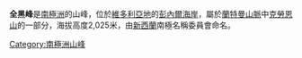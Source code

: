 {{coord|71|48||S|163|57||E|display=title}}

'''全黑峰'''是[[南極洲|南極洲]]的山峰，位於[[維多利亞地|維多利亞地]]的[[彭內爾海岸|彭內爾海岸]]，屬於[[蘭特曼山脈|蘭特曼山脈]]中[[克勞恩山|克勞恩山]]的一部分，海拔高度2,025米，由[[新西蘭|新西蘭]]南極名稱委員會命名。

{{Antarctica-geo-stub}}
[[Category:南極洲山峰|Category:南極洲山峰]]